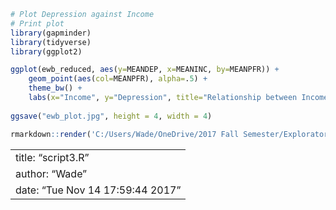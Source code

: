 
```r
# Plot Depression against Income
# Print plot
library(gapminder)
library(tidyverse)
library(ggplot2)

ggplot(ewb_reduced, aes(y=MEANDEP, x=MEANINC, by=MEANPFR)) +
	geom_point(aes(col=MEANPFR), alpha=.5) +
	theme_bw() +
	labs(x="Income", y="Depression", title="Relationship between Income\nand Depression",col="PFR")
	
ggsave("ewb_plot.jpg", height = 4, width = 4)

rmarkdown::render('C:/Users/Wade/OneDrive/2017 Fall Semester/Exploratory Statistics/Stat545-hw7-wade-wade/script3.R', clean=FALSE)
```


---
title: "script3.R"
author: "Wade"
date: "Tue Nov 14 17:59:44 2017"
---
